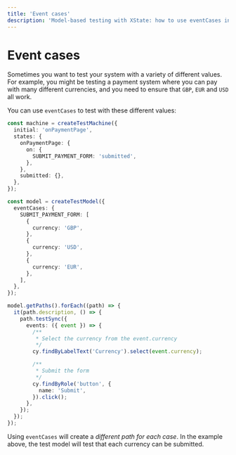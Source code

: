 ```yaml
---
title: 'Event cases'
description: 'Model-based testing with XState: how to use eventCases in your test model to test your system with a variety of different values.'
---
```


# Event cases

Sometimes you want to test your system with a variety of different values. For example, you might be testing a payment system where you can pay with many different currencies, and you need to ensure that `GBP`, `EUR` and `USD` all work.

You can use `eventCases` to test with these different values:

```ts
const machine = createTestMachine({
  initial: 'onPaymentPage',
  states: {
    onPaymentPage: {
      on: {
        SUBMIT_PAYMENT_FORM: 'submitted',
      },
    },
    submitted: {},
  },
});

const model = createTestModel({
  eventCases: {
    SUBMIT_PAYMENT_FORM: [
      {
        currency: 'GBP',
      },
      {
        currency: 'USD',
      },
      {
        currency: 'EUR',
      },
    ],
  },
});

model.getPaths().forEach((path) => {
  it(path.description, () => {
    path.testSync({
      events: ({ event }) => {
        /**
         * Select the currency from the event.currency
         */
        cy.findByLabelText('Currency').select(event.currency);

        /**
         * Submit the form
         */
        cy.findByRole('button', {
          name: 'Submit',
        }).click();
      },
    });
  });
});
```

Using `eventCases` will create a _different path for each case_. In the example above, the test model will test that each currency can be submitted.
